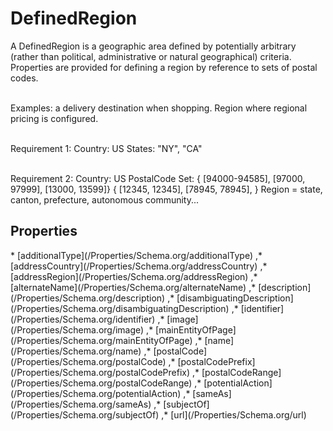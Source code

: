# DefinedRegion

A DefinedRegion is a geographic area defined by potentially arbitrary (rather than political, administrative or natural geographical) criteria. Properties are provided for defining a region by reference to sets of postal codes.<br/><br/>

Examples: a delivery destination when shopping. Region where regional pricing is configured.<br/><br/>

Requirement 1:
Country: US
States: "NY", "CA"<br/><br/>

Requirement 2:
Country: US
PostalCode Set: { [94000-94585], [97000, 97999], [13000, 13599]}
{ [12345, 12345], [78945, 78945], }
Region = state, canton, prefecture, autonomous community...

## Properties

<Grid>
* [additionalType](/Properties/Schema.org/additionalType)
,* [addressCountry](/Properties/Schema.org/addressCountry)
,* [addressRegion](/Properties/Schema.org/addressRegion)
,* [alternateName](/Properties/Schema.org/alternateName)
,* [description](/Properties/Schema.org/description)
,* [disambiguatingDescription](/Properties/Schema.org/disambiguatingDescription)
,* [identifier](/Properties/Schema.org/identifier)
,* [image](/Properties/Schema.org/image)
,* [mainEntityOfPage](/Properties/Schema.org/mainEntityOfPage)
,* [name](/Properties/Schema.org/name)
,* [postalCode](/Properties/Schema.org/postalCode)
,* [postalCodePrefix](/Properties/Schema.org/postalCodePrefix)
,* [postalCodeRange](/Properties/Schema.org/postalCodeRange)
,* [potentialAction](/Properties/Schema.org/potentialAction)
,* [sameAs](/Properties/Schema.org/sameAs)
,* [subjectOf](/Properties/Schema.org/subjectOf)
,* [url](/Properties/Schema.org/url)

</Grid>


